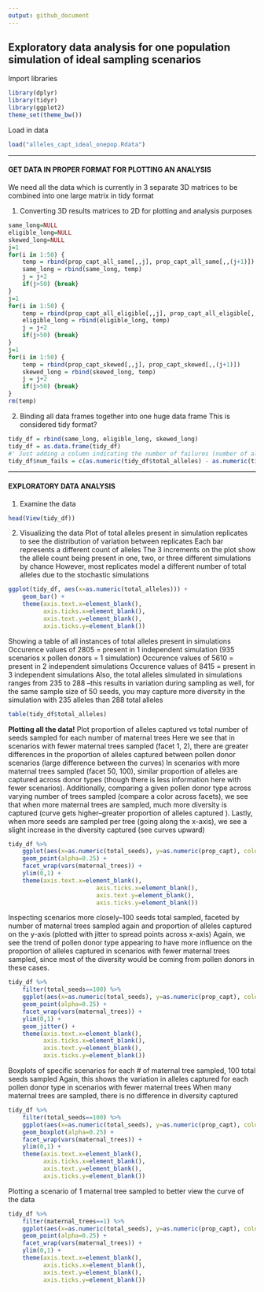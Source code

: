 ```yaml
---
output: github_document
---
```


## Exploratory data analysis for one population simulation of ideal sampling scenarios 

Import libraries 
```r
library(dplyr)
library(tidyr)
library(ggplot2)
theme_set(theme_bw())
```

Load in data
```r
load("alleles_capt_ideal_onepop.Rdata")
```
***

#### GET DATA IN PROPER FORMAT FOR PLOTTING AN ANALYSIS
We need all the data which is currently in 3 separate 3D matrices to be combined into one large matrix in tidy format

1. Converting 3D results matrices to 2D for plotting and analysis purposes
```r
same_long=NULL
eligible_long=NULL
skewed_long=NULL
j=1
for(i in 1:50) {
    temp = rbind(prop_capt_all_same[,,j], prop_capt_all_same[,,(j+1)])
    same_long = rbind(same_long, temp)
    j = j+2
    if(j>50) {break}
}
j=1
for(i in 1:50) {
    temp = rbind(prop_capt_all_eligible[,,j], prop_capt_all_eligible[,,(j+1)])
    eligible_long = rbind(eligible_long, temp)
    j = j+2
    if(j>50) {break}
}
j=1
for(i in 1:50) {
    temp = rbind(prop_capt_skewed[,,j], prop_capt_skewed[,,(j+1)])
    skewed_long = rbind(skewed_long, temp)
    j = j+2
    if(j>50) {break}
}
rm(temp)
```
2. Binding all data frames together into one huge data frame 
This is considered tidy format? 
```r
tidy_df = rbind(same_long, eligible_long, skewed_long)
tidy_df = as.data.frame(tidy_df)
#' Just adding a column indicating the number of failures (number of alleles not captured) for binomial data
tidy_df$num_fails = c(as.numeric(tidy_df$total_alleles) - as.numeric(tidy_df$num_capt))
```
*** 
#### EXPLORATORY DATA ANALYSIS 
1. Examine the data
```r
head(View(tidy_df))
```

2. Visualizing the data 
Plot of total alleles present in simulation replicates to see the distribution of variation between replicates 
Each bar represents a different count of alleles
The 3 increments on the plot show the allele count being present in one, two, or three different simulations by chance 
However, most replicates model a different number of total alleles due to the stochastic simulations 
```r
ggplot(tidy_df, aes(x=as.numeric(total_alleles))) +
    geom_bar() +
    theme(axis.text.x=element_blank(),
          axis.ticks.x=element_blank(),
          axis.text.y=element_blank(),
          axis.ticks.y=element_blank())
```

Showing a table of all instances of total alleles present in simulations 
Occurence values of 2805 = present in 1 independent simulation (935 scenarios x pollen donors = 1 simulation)
Occurence values of 5610 = present in 2 independent simulations 
Occurence values of 8415 = present in 3 independent simulations 
Also, the total alleles simulated in simulations ranges from 235 to 288
--this results in variation during sampling as well, for the same sample size of 50 seeds, 
you may capture more diversity in the simulation with 235 alleles than 288 total alleles
```r
table(tidy_df$total_alleles)
```

**Plotting all the data!**
Plot proportion of alleles captured vs total number of seeds sampled for each number of maternal trees
Here we see that in scenarios with fewer maternal trees sampled (facet 1, 2), there are greater differences in the proportion of alleles captured between pollen donor scenarios (large difference between the curves)
In scenarios with more maternal trees sampled (facet 50, 100), similar proportion of alleles are captured across donor types (though there is less information here with fewer scenarios). 
Additionally, comparing a given pollen donor type across varying number of trees sampled (compare a color across facets), we see that when more maternal trees are sampled, 
much more diversity is captured (curve gets higher--greater proportion of alleles captured ).
Lastly, when more seeds are sampled per tree (going along the x-axis), we see a slight increase in the diversity captured (see curves upward)
```r
tidy_df %>% 
    ggplot(aes(x=as.numeric(total_seeds), y=as.numeric(prop_capt), color=donor_type)) +
    geom_point(alpha=0.25) +
    facet_wrap(vars(maternal_trees)) +
    ylim(0,1) +
    theme(axis.text.x=element_blank(),
                         axis.ticks.x=element_blank(),
                         axis.text.y=element_blank(),
                         axis.ticks.y=element_blank())
```

Inspecting scenarios more closely--100 seeds total sampled, faceted by number of maternal trees sampled again and proportion of alleles captured on the y-axis (plotted with jitter to spread points across x-axis)
Again, we see the trend of pollen donor type appearing to have more influence on the proportion of alleles captured in scenarios with fewer maternal trees sampled, since most of the diversity would be coming from pollen donors in these cases. 
```r
tidy_df %>% 
    filter(total_seeds==100) %>% 
    ggplot(aes(x=as.numeric(total_seeds), y=as.numeric(prop_capt), color=donor_type)) +
    geom_point(alpha=0.25) +
    facet_wrap(vars(maternal_trees)) +
    ylim(0,1) +
    geom_jitter() +
    theme(axis.text.x=element_blank(),
          axis.ticks.x=element_blank(),
          axis.text.y=element_blank(),
          axis.ticks.y=element_blank())
```

Boxplots of specific scenarios for each # of maternal tree sampled, 100 total seeds sampled
Again, this shows the variation in alleles captured for each pollen donor type in scenarios with fewer maternal trees
When many maternal trees are sampled, there is no difference in diversity captured 
```r
tidy_df %>% 
    filter(total_seeds==100) %>% 
    ggplot(aes(x=as.numeric(total_seeds), y=as.numeric(prop_capt), color=donor_type)) +
    geom_boxplot(alpha=0.25) +
    facet_wrap(vars(maternal_trees)) +
    ylim(0,1) +
    theme(axis.text.x=element_blank(),
          axis.ticks.x=element_blank(),
          axis.text.y=element_blank(),
          axis.ticks.y=element_blank()) 
```

Plotting a scenario of 1 maternal tree sampled to better view the curve of the data 
```r
tidy_df %>% 
    filter(maternal_trees==1) %>% 
    ggplot(aes(x=as.numeric(total_seeds), y=as.numeric(prop_capt), color=donor_type)) +
    geom_point(alpha=0.25) +
    facet_wrap(vars(maternal_trees)) +
    ylim(0,1) +
    theme(axis.text.x=element_blank(),
          axis.ticks.x=element_blank(),
          axis.text.y=element_blank(),
          axis.ticks.y=element_blank())
```